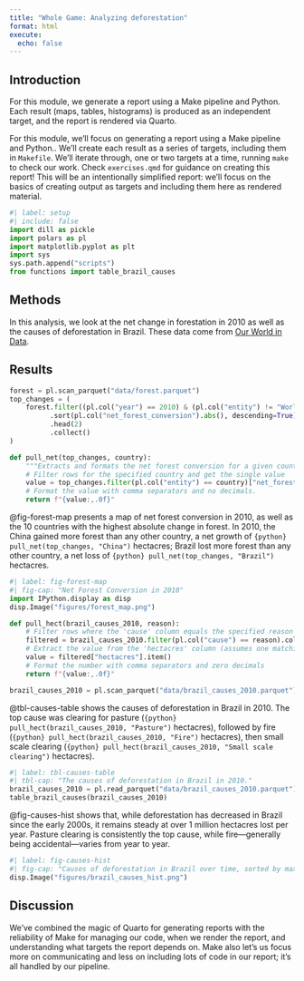 ```yaml
---
title: "Whole Game: Analyzing deforestation"
format: html
execute:
  echo: false
---
```


## Introduction

For this module, we generate a report using a Make pipeline and Python.
Each result (maps, tables, histograms) is produced as an independent target,
and the report is rendered via Quarto.

For this module, we'll focus on generating a report using a Make pipeline and Python..
We'll create each result as a series of targets, including them in `Makefile`.
We'll iterate through, one or two targets at a time, running `make` to check our work.
Check `exercises.qmd` for guidance on creating this report!
This will be an intentionally simplified report: we'll focus on the basics of creating output as targets and including them here as rendered material.


```python
#| label: setup
#| include: false
import dill as pickle
import polars as pl
import matplotlib.pyplot as plt
import sys
sys.path.append("scripts") 
from functions import table_brazil_causes
```

## Methods

In this analysis, we look at the net change in forestation in 2010 as well as the causes of deforestation in Brazil.
These data come from [Our World in Data](https://ourworldindata.org/forests-and-deforestation).

## Results

```python
forest = pl.scan_parquet("data/forest.parquet")
top_changes = (
    forest.filter((pl.col("year") == 2010) & (pl.col("entity") != "World"))
          .sort(pl.col("net_forest_conversion").abs(), descending=True)
          .head(2)
          .collect()
)

def pull_net(top_changes, country):
    """Extracts and formats the net forest conversion for a given country from top_changes."""
    # Filter rows for the specified country and get the single value
    value = top_changes.filter(pl.col("entity") == country)["net_forest_conversion"].item()
    # Format the value with comma separators and no decimals.
    return f"{value:,.0f}"
```


@fig-forest-map presents a map of net forest conversion in 2010, as well as the 10 countries with the highest absolute change in forest.
In 2010, the China gained more forest than any other country, a net growth of `{python} pull_net(top_changes, "China")` hectacres; Brazil lost more forest than any other country, a net loss of `{python} pull_net(top_changes, "Brazil")` hectacres.

```python
#| label: fig-forest-map
#| fig-cap: "Net Forest Conversion in 2010"
import IPython.display as disp
disp.Image("figures/forest_map.png")
```

```python
def pull_hect(brazil_causes_2010, reason):
    # Filter rows where the 'cause' column equals the specified reason
    filtered = brazil_causes_2010.filter(pl.col("cause") == reason).collect()
    # Extract the value from the 'hectacres' column (assumes one matching row)
    value = filtered["hectacres"].item()
    # Format the number with comma separators and zero decimals
    return f"{value:,.0f}"

brazil_causes_2010 = pl.scan_parquet("data/brazil_causes_2010.parquet")
```

@tbl-causes-table shows the causes of deforestation in Brazil in 2010.
The top cause was clearing for pasture (`{python} pull_hect(brazil_causes_2010, "Pasture")` hectacres), followed by fire (`{python} pull_hect(brazil_causes_2010, "Fire")` hectacres), then small scale clearing (`{python} pull_hect(brazil_causes_2010, "Small scale clearing")` hectacres).

```python
#| label: tbl-causes-table
#| tbl-cap: "The causes of deforestation in Brazil in 2010."
brazil_causes_2010 = pl.read_parquet("data/brazil_causes_2010.parquet")
table_brazil_causes(brazil_causes_2010)
```

@fig-causes-hist shows that, while deforestation has decreased in Brazil since the early 2000s, it remains steady at over 1 million hectacres lost per year.
Pasture clearing is consistently the top cause, while fire---generally being accidental---varies from year to year.

```python
#| label: fig-causes-hist
#| fig-cap: "Causes of deforestation in Brazil over time, sorted by maximum loss"
disp.Image("figures/brazil_causes_hist.png")
```

## Discussion

We've combined the magic of Quarto for generating reports with the reliability of Make for managing our code, when we render the report, and understanding what targets the report depends on.
Make also let's us focus more on communicating and less on including lots of code in our report; it's all handled by our pipeline.
